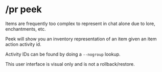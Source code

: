 
# /pr peek

<Command command="peek (activity id)" />

Items are frequently too complex to represent in chat alone due to lore, enchantments, etc.

Peek will show you an inventory representation of an item given an item action activity id.

Activity IDs can be found by doing a `--nogroup` lookup.

This user interface is visual only and is not a rollback/restore.